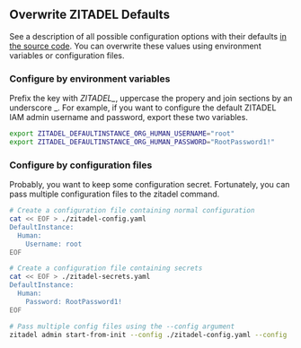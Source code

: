 ## Overwrite ZITADEL Defaults

See a description of all possible configuration options with their defaults [in the source code](https://github.com/zitadel/zitadel/blob/v2/cmd/defaults.yaml).
You can overwrite these values using environment variables or configuration files.

### Configure by environment variables

Prefix the key with *ZITADEL\_*, uppercase the propery and join sections by an underscore _.
For example, if you want to configure the default ZITADEL IAM admin username and password, export these two variables.

```bash
export ZITADEL_DEFAULTINSTANCE_ORG_HUMAN_USERNAME="root"
export ZITADEL_DEFAULTINSTANCE_ORG_HUMAN_PASSWORD="RootPassword1!"
```

### Configure by configuration files

Probably, you want to keep some configuration secret.
Fortunately, you can pass multiple configuration files to the zitadel command.

```bash
# Create a configuration file containing normal configuration
cat << EOF > ./zitadel-config.yaml
DefaultInstance:
  Human:
    Username: root
EOF

# Create a configuration file containing secrets
cat << EOF > ./zitadel-secrets.yaml
DefaultInstance:
  Human:
    Password: RootPassword1!
EOF

# Pass multiple config files using the --config argument
zitadel admin start-from-init --config ./zitadel-config.yaml --config ./zitadel-secrets.yaml --masterkey "MasterkeyNeedsToHave32Characters"
```
